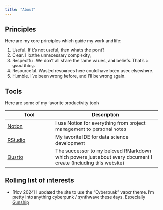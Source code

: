 ```yaml
---
title: "About"
---
```


## Principles

Here are my core principles which guide my work and life:

1. Useful. If it's not useful, then what's the point?
2. Clear. I loathe unnecessary complexity,
3. Respectful.  We don't all share the same values, and beliefs. That's a good thing.
4. Resourceful. Wasted resources here could have been used elsewhere.
5. Humble. I've been wrong before, and I'll be wrong again.

## Tools

Here are some of my favorite productivity tools

| Tool | Description |
|------|-------------|
| [Notion](www.notion.so) | I use Notion for everything from project management to personal notes |
| [RStudio](https://posit.co/downloads/) | My favorite IDE for data science development|
| [Quarto](https://quarto.org/) | The successor to my beloved RMarkdown which powers just about every document I create (including this website) |

## Rolling list of interests

* [Nov 2024] I updated the site to use the "Cyberpunk" vapor theme. I'm pretty into anything cyberpunk / synthwave these days. Especially [Gunship](https://www.youtube.com/watch?v=-nC5TBv3sfU&ab_channel=GUNSHIPMUSIC)
